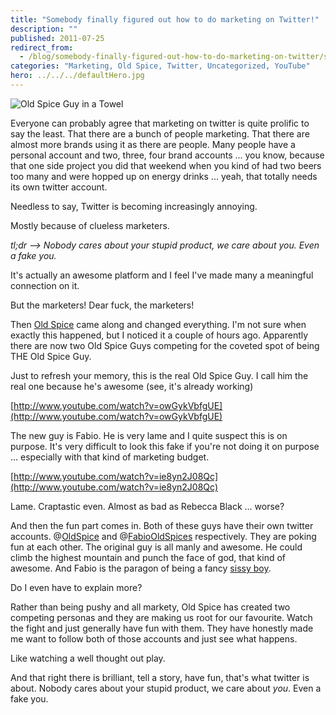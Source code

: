 ```yaml
---
title: "Somebody finally figured out how to do marketing on Twitter!"
description: ""
published: 2011-07-25
redirect_from:
  - /blog/somebody-finally-figured-out-how-to-do-marketing-on-twitter/swizec/1995
categories: "Marketing, Old Spice, Twitter, Uncategorized, YouTube"
hero: ../../../defaultHero.jpg
---
```


![Old Spice Guy in a Towel](https://swizec.com/wp-content/uploads/2011/07/5883431001_8af6e98dc3_m.jpg "Old Spice Guy in a Towel")

Everyone can probably agree that marketing on twitter is quite prolific to say the least. That there are a bunch of people marketing. That there are almost more brands using it as there are people. Many people have a personal account and two, three, four brand accounts ... you know, because that one side project you did that weekend when you kind of had two beers too many and were hopped up on energy drinks ... yeah, that totally needs its own twitter account.

Needless to say, Twitter is becoming increasingly annoying.

Mostly because of clueless marketers.

_tl;dr --> Nobody cares about your stupid product, we care about you. Even a fake you._

It's actually an awesome platform and I feel I've made many a meaningful connection on it.

But the marketers! Dear fuck, the marketers!

Then [Old Spice](http://en.wikipedia.org/wiki/Old_Spice "Old Spice") came along and changed everything. I'm not sure when exactly this happened, but I noticed it a couple of hours ago. Apparently there are now two Old Spice Guys competing for the coveted spot of being THE Old Spice Guy.

Just to refresh your memory, this is the real Old Spice Guy. I call him the real one because he's awesome (see, it's already working)

[http://www.youtube.com/watch?v=owGykVbfgUE](http://www.youtube.com/watch?v=owGykVbfgUE)

The new guy is Fabio. He is very lame and I quite suspect this is on purpose. It's very difficult to look this fake if you're not doing it on purpose ... especially with that kind of marketing budget.

[http://www.youtube.com/watch?v=ie8yn2J08Qc](http://www.youtube.com/watch?v=ie8yn2J08Qc)

Lame. Craptastic even. Almost as bad as Rebecca Black ... worse?

And then the fun part comes in. Both of these guys have their own twitter accounts. @[OldSpice](http://twitter.com/oldspice "@OldSpice") and @[FabioOldSpices](http://twitter.com/fabiooldspices) respectively. They are poking fun at each other. The original guy is all manly and awesome. He could climb the highest mountain and punch the face of god, that kind of awesome. And Fabio is the paragon of being a fancy [sissy boy](http://en.wikipedia.org/wiki/Sissy "Sissy").

Do I even have to explain more?

Rather than being pushy and all markety, Old Spice has created two competing personas and they are making us root for our favourite. Watch the fight and just generally have fun with them. They have honestly made me want to follow both of those accounts and just see what happens.

Like watching a well thought out play.

And that right there is brilliant, tell a story, have fun, that's what twitter is about. Nobody cares about your stupid product, we care about _you_. Even a fake you.

